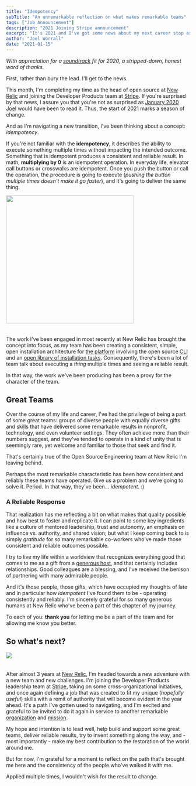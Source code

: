 ```yaml
---
title: "Idempotency"
subTitle: "An unremarkable reflection on what makes remarkable teams"
tags: ["Job Announcement"]
description: "2021 Joining Stripe announcement"
excerpt: "It's 2021 and I've got some news about my next career stop as well as some unremarkable reflection on what makes remarkable teams."
author: "Joel Worrall"
date: "2021-01-15"
---
```



_With appreciation for a [soundtrack](https://www.youtube.com/watch?v=ZRjaUjJb3Z8) fit for 2020, a stripped-down, honest word of thanks._

First, rather than bury the lead. I'll get to the news.

This month, I'm completing my time as the head of open source at [New Relic](http://opensource.newrelic.com) and joining the Developer Products team at [Stripe](https://stripe.com/docs/api). If you're surprised by that news, I assure you that you're not as surprised as [January 2020 Joel](https://www.youtube.com/watch?v=Ms7capx4Cb8) would have been to read it. Thus, the start of 2021 marks a season of change.

And as I'm navigating a new transition, I've been thinking about a concept: _idempotency_.

If you're not familiar with the **idempotency**, it describes the ability to execute something multiple times without impacting the intended outcome. Something that is idempotent produces a consistent and reliable result. In math, **multiplying by 0** is an idempotent operation. In everyday life, elevator call buttons or crosswalks are idempotent. Once you push the button or call the operation, the procedure is going to execute (_pushing the button multiple times doesn't make it go faster_), and it's going to deliver the same thing.

<img
  src="../../imgs/crosswalk.jpg"
  style="padding-bottom:20px;max-width:350px"
  width="350"
/>

The work I've been engaged in most recently at New Relic has brought the concept into focus, as my team has been creating a consistent, simple, open installation architecture for [the platform](https://one.newrelic.com) involving the open source [CLI](https://github.com/newrelic/newrelic-cli) and an [open library of installation tasks](https://github.com/newrelic/open-install-library/tree/main/docs). Consequently, there's been a lot of team talk about executing a _thing_ multiple times and seeing a reliable result.

In that way, the work we've been producing has been a proxy for the character of the team.

## Great Teams

Over the course of my life and career, I've had the privilege of being a part of some great teams: groups of diverse people with equally diverse gifts and skills that have delivered some remarkable results in nonprofit, technology, and even volunteer settings. They often achieve more than their numbers suggest, and they've tended to operate in a kind of unity that is seemingly rare, yet welcome and familiar to those that seek and find it.

That's certainly true of the Open Source Engineering team at New Relic I'm leaving behind.

Perhaps the most remarkable characteristic has been how consistent and reliably these teams have operated. Give us a problem and we're going to solve it. Period. In that way, they've been... _idempotent_. :)

### A Reliable Response

That realization has me reflecting a bit on what makes that quality possible and how best to foster and replicate it. I can point to some key ingredients like a culture of mentored leadership, trust and autonomy, an emphasis on influence vs. authority, and shared vision; but what I keep coming back to is simply _gratitude_ for so many remarkable co-workers who've made those consistent and reliable outcomes possible.

<ImageGallery />

I try to live my life within a worldview that recognizes everything good that comes to me as a gift from a [generous host](https://bibleproject.com/explore/video/generosity/), and that certainly includes relationships. Good colleagues are a blessing, and I've received the benison of partnering with many admirable people.

And it's those people, those gifts, which have occupied my thoughts of late and in particular how _idempotent_ I've found them to be - operating consistently and reliably. I'm sincerely grateful for so many generous humans at New Relic who've been a part of this chapter of my journey.

To each of you: **thank you** for letting me be a part of the team and for allowing me know you better.

## So what's next?

<img src="../../imgs/stripe.png" style="padding-bottom:20px;max-width:250px" />

After almost 3 years at [New Relic](http://opensource.newrelic.com), I'm headed towards a new adventure with a new team and new challenges. I'm joining the Developer Products leadership team at [Stripe](https://stripe.com/docs/api), taking on some cross-organizational initiatives, and once again defining a job that was created to fit my unique (_hopefully useful_) skills with a remit of authority that will become evident in the year ahead. It's a path I've gotten used to navigating, and I'm excited and grateful to be invited to do it again in service to another remarkable [organization](https://stripe.com/docs) and [mission](https://stripe.com/about#:~:text=Our%20mission%20is%20to%20increase,and%20manage%20their%20businesses%20online.).

My hope and intention is to lead well, help build and support some great teams, deliver reliable results, try to invent something along the way, and - most importantly - make my best contribution to the restoration of the world around me.

But for now, I'm grateful for a moment to reflect on the path that's brought me here and the consistency of the people who've walked it with me.

Applied multiple times, I wouldn't wish for the result to change.
